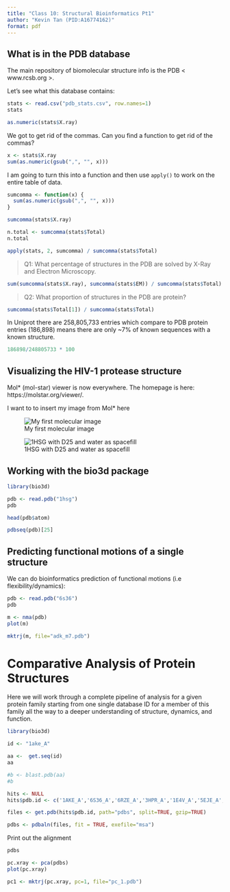 ```yaml
---
title: "Class 10: Structural Bioinformatics Pt1"
author: "Kevin Tan (PID:A16774162)"
format: pdf
---
```


## What is in the PDB database 

The main repository of biomolecular structure info is the PDB < www.rcsb.org >.

Let's see what this database contains: 

```r
stats <- read.csv("pdb_stats.csv", row.names=1)
stats
```


```r
as.numeric(stats$X.ray)
```
We got to get rid of the commas. Can you find a function to get rid of the commas? 

```r
x <- stats$X.ray
sum(as.numeric(gsub(",", "", x)))
```

I am going to turn this into a function and then use `apply()` to work on the entire table of data. 

```r
sumcomma <- function(x) {
  sum(as.numeric(gsub(",", "", x)))
}

sumcomma(stats$X.ray)
```
```r
n.total <- sumcomma(stats$Total)
n.total
```

```r
apply(stats, 2, sumcomma) / sumcomma(stats$Total)
```


>Q1: What percentage of structures in the PDB are solved by X-Ray and Electron Microscopy.

```r
sum(sumcomma(stats$X.ray), sumcomma(stats$EM)) / sumcomma(stats$Total)
```


>Q2: What proportion of structures in the PDB are protein?

```r
sumcomma(stats$Total[1]) / sumcomma(stats$Total)
```

In Uniprot there are 258,805,733 entries which compare to PDB protein entries (186,898) means there are only ~7% of known sequences with a known structure. 

```r
186898/248805733 * 100
```

## Visualizing the HIV-1 protease structure 

Mol* (mol-star) viewer is now everywhere. The homepage is here: https://molstar.org/viewer/.

I want to to insert my image from Mol* here
 
![My first molecular image](1HSG.png)


![1HSG with D25 and water as spacefill](1HSG-Marked.png)

## Working with the bio3d package 

```r
library(bio3d)
```

```r
pdb <- read.pdb("1hsg")
pdb
```

```r
head(pdb$atom)
```

```r
pdbseq(pdb)[25]
```

## Predicting functional motions of a single structure

We can do bioinformatics prediction of functional motions (i.e flexibility/dynamics): 

```r
pdb <- read.pdb("6s36")
pdb
```


```r
m <- nma(pdb)
plot(m)
```


```r
mktrj(m, file="adk_m7.pdb")
```


# Comparative Analysis of Protein Structures

Here we will work through a complete pipeline of analysis for a given protein family starting from one single database ID for a member of this family all the way to a deeper understanding of structure, dynamics, and function.

```r
library(bio3d)
```

```r
id <- "1ake_A"

aa <-  get.seq(id)
aa
```


```r
#b <- blast.pdb(aa)
#b
```

```r
hits <- NULL
hits$pdb.id <- c('1AKE_A','6S36_A','6RZE_A','3HPR_A','1E4V_A','5EJE_A','1E4Y_A','3X2S_A','6HAP_A','6HAM_A','4K46_A','3GMT_A','4PZL_A')
```


```r
files <- get.pdb(hits$pdb.id, path="pdbs", split=TRUE, gzip=TRUE)
```

```r
pdbs <- pdbaln(files, fit = TRUE, exefile="msa")
```

Print out the alignment 
```r
pdbs
```

```r
pc.xray <- pca(pdbs)
plot(pc.xray)
```

```r
pc1 <- mktrj(pc.xray, pc=1, file="pc_1.pdb")
```



















